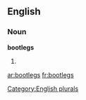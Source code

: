 
==English==

===Noun===
'''bootlegs'''

# {{plural of|[[bootleg]]}}

[[Category:English plurals]]

[[ar:bootlegs]]
[[fr:bootlegs]]